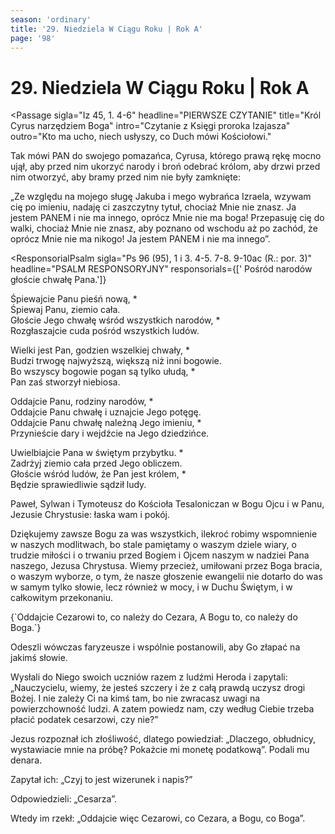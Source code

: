 ```yaml
---
season: 'ordinary'
title: '29. Niedziela W Ciągu Roku | Rok A'
page: '98'
---
```


# 29. Niedziela W Ciągu Roku | Rok A

<Passage
  sigla="Iz 45, 1. 4-6"
  headline="PIERWSZE CZYTANIE"
  title="Król Cyrus narzędziem Boga"
  intro="Czytanie z Księgi proroka Izajasza"
  outro="Kto ma ucho, niech usłyszy, co Duch mówi Kościołowi."
>
  <p>Tak mówi PAN do swojego pomazańca, Cyrusa, którego prawą rękę mocno ujął, aby przed nim ukorzyć narody i broń odebrać królom, aby drzwi przed nim otworzyć, aby bramy przed nim nie były zamknięte:</p>
  <p>„Ze względu na mojego sługę Jakuba i mego wybrańca Izraela, wzywam cię po imieniu, nadaję ci zaszczytny tytuł, chociaż Mnie nie znasz. Ja jestem PANEM i nie ma innego, oprócz Mnie nie ma boga! Przepasuję cię do walki, chociaż Mnie nie znasz, aby poznano od wschodu aż po zachód, że oprócz Mnie nie ma nikogo! Ja jestem PANEM i nie ma innego”.</p>
</Passage>

<ResponsorialPsalm
  sigla="Ps 96 (95), 1 i 3. 4-5. 7-8. 9-10ac (R.: por. 3)"
  headline="PSALM RESPONSORYJNY"
  responsorials={[' Pośród narodów głoście chwałę Pana.']}
>
  <p>Śpiewajcie Panu pieśń nową, *<br/>Śpiewaj Panu, ziemio cała.<br/>Głoście Jego chwałę wśród wszystkich narodów, *<br/>Rozgłaszajcie cuda pośród wszystkich ludów.</p>
  <p>Wielki jest Pan, godzien wszelkiej chwały, *<br/>Budzi trwogę najwyższą, większą niż inni bogowie.<br/>Bo wszyscy bogowie pogan są tylko ułudą, *<br/>Pan zaś stworzył niebiosa.</p>
  <p>Oddajcie Panu, rodziny narodów, *<br/>Oddajcie Panu chwałę i uznajcie Jego potęgę.<br/>Oddajcie Panu chwałę należną Jego imieniu, *<br/>Przynieście dary i wejdźcie na Jego dziedzińce.</p>
  <p>Uwielbiajcie Pana w świętym przybytku. *<br/>Zadrżyj ziemio cała przed Jego obliczem.<br/>Głoście wśród ludów, że Pan jest królem, *<br/>Będzie sprawiedliwie sądził ludy.</p>
</ResponsorialPsalm>
<Passage
  sigla="1 Tes 1, 1-5b"
  headline="DRUGIE CZYTANIE"
  title="Święty Paweł dziękuje Bogu za wiarę, nadzieję i miłość Tesaloniczan"
  intro="Początek Pierwszego listu świętego Pawła Apostoła do Tesaloniczan"
  outro="Kto ma ucho, niech usłyszy, co Duch mówi Kościołowi."
>
  <p>Paweł, Sylwan i Tymoteusz do Kościoła Tesaloniczan w Bogu Ojcu i w Panu, Jezusie Chrystusie: łaska wam i pokój.</p>
  <p>Dziękujemy zawsze Bogu za was wszystkich, ilekroć robimy wspomnienie w naszych modlitwach, bo stale pamiętamy o waszym dziele wiary, o trudzie miłości i o trwaniu przed Bogiem i Ojcem naszym w nadziei Pana naszego, Jezusa Chrystusa. Wiemy przecież, umiłowani przez Boga bracia, o waszym wyborze, o tym, że nasze głoszenie ewangelii nie dotarło do was w samym tylko słowie, lecz również w mocy, i w Duchu Świętym, i w całkowitym przekonaniu.</p>
</Passage>
<Passage
  sigla="Mt 22, 21"
  headline="AKLAMACJA"
  acclamation="Aklamacja: Alleluja, alleluja, alleluja."
>
  {`Oddajcie Cezarowi to, co należy do Cezara,
A Bogu to, co należy do Boga.`}
</Passage>
<Passage
  sigla="Mt 22, 15-21"
  headline="EWANGELIA"
  title="Oddajcie Cezarowi to, co należy do Cezara, a Bogu to, co należy do Boga"
  intro="Słowa Ewangelii według świętego Mateusza"
  outro="Oto słowo Pańskie"
>
  <p>Odeszli wówczas faryzeusze i wspólnie postanowili, aby Go złapać na jakimś słowie.</p>
  <p>Wysłali do Niego swoich uczniów razem z ludźmi Heroda i zapytali: „Nauczycielu, wiemy, że jesteś szczery i że z całą prawdą uczysz drogi Bożej. I nie zależy Ci na kimś tam, bo nie zwracasz uwagi na powierzchowność ludzi. A zatem powiedz nam, czy według Ciebie trzeba płacić podatek cesarzowi, czy nie?”</p>
  <p>Jezus rozpoznał ich złośliwość, dlatego powiedział: „Dlaczego, obłudnicy, wystawiacie mnie na próbę? Pokażcie mi monetę podatkową”. Podali mu denara.</p>
  <p>Zapytał ich: „Czyj to jest wizerunek i napis?”</p>
  <p>Odpowiedzieli: „Cesarza”.</p>
  <p>Wtedy im rzekł: „Oddajcie więc Cezarowi, co Cezara, a Bogu, co Boga”.</p>
</Passage>

